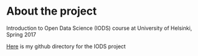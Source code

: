 
# About the project

Introduction to Open Data Science (IODS) course at University of Helsinki, Spring 2017

[Here](http://https://github.com/ldaniel2016/IODS-project)  is  my github directory for the IODS project
